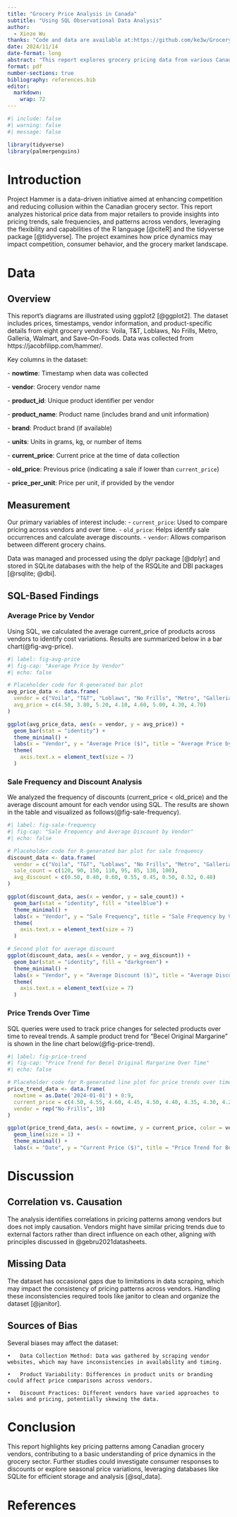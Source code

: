 ```yaml
---
title: "Grocery Price Analysis in Canada"
subtitle: "Using SQL Observational Data Analysis"
author: 
  - Xinze Wu
thanks: "Code and data are available at:https://github.com/ke3w/Grocery-Price-Analysis-in-Canada/tree/main "
date: 2024/11/14
date-format: long
abstract: "This report explores grocery pricing data from various Canadian vendors, analyzing trends, sale frequencies, and price differences using SQL. The purpose is to identify pricing dynamics and potential implications for competition in the grocery sector."
format: pdf
number-sections: true
bibliography: references.bib
editor: 
  markdown: 
    wrap: 72
---
```


```r
#| include: false
#| warning: false
#| message: false

library(tidyverse)
library(palmerpenguins)
```

# Introduction

Project Hammer is a data-driven initiative aimed at enhancing
competition and reducing collusion within the Canadian grocery sector.
This report analyzes historical price data from major retailers to
provide insights into pricing trends, sale frequencies, and patterns
across vendors, leveraging the flexibility and capabilities of the R
language [@citeR] and the tidyverse package [@tidyverse]. The project
examines how price dynamics may impact competition, consumer behavior,
and the grocery market landscape.

# Data {#sec-data}

## Overview

This report’s diagrams are illustrated using ggplot2 [@ggplot2]. The
dataset includes prices, timestamps, vendor information, and
product-specific details from eight grocery vendors: Voila, T&T,
Loblaws, No Frills, Metro, Galleria, Walmart, and Save-On-Foods. Data
was collected from https://jacobfilipp.com/hammer/.

Key columns in the dataset:

\- **nowtime**: Timestamp when data was collected

\- **vendor**: Grocery vendor name

\- **product_id**: Unique product identifier per vendor

\- **product_name**: Product name (includes brand and unit information)

\- **brand**: Product brand (if available)

\- **units**: Units in grams, kg, or number of items

\- **current_price**: Current price at the time of data collection

\- **old_price**: Previous price (indicating a sale if lower than
`current_price`)

\- **price_per_unit**: Price per unit, if provided by the vendor

## Measurement

Our primary variables of interest include: - `current_price`: Used to
compare pricing across vendors and over time. - `old_price`: Helps
identify sale occurrences and calculate average discounts. - `vendor`:
Allows comparison between different grocery chains.

Data was managed and processed using the dplyr package [@dplyr] and
stored in SQLite databases with the help of the RSQLite and DBI packages
[@rsqlite; @dbi].

## SQL-Based Findings

### Average Price by Vendor

Using SQL, we calculated the average current_price of products across
vendors to identify cost variations. Results are summarized below in a
bar chart(@fig-avg-price).

```r
#| label: fig-avg-price
#| fig-cap: "Average Price by Vendor"
#| echo: false

# Placeholder code for R-generated bar plot
avg_price_data <- data.frame(
  vendor = c("Voila", "T&T", "Loblaws", "No Frills", "Metro", "Galleria", "Walmart", "Save-On-Foods"),
  avg_price = c(4.50, 3.80, 5.20, 4.10, 4.60, 5.00, 4.30, 4.70)
)

ggplot(avg_price_data, aes(x = vendor, y = avg_price)) +
  geom_bar(stat = "identity") +
  theme_minimal() +
  labs(x = "Vendor", y = "Average Price ($)", title = "Average Price by Vendor") +
  theme(
    axis.text.x = element_text(size = 7)
  )
```

### Sale Frequency and Discount Analysis

We analyzed the frequency of discounts (current_price \< old_price) and
the average discount amount for each vendor using SQL. The results are
shown in the table and visualized as follows(@fig-sale-frequency).

```r
#| label: fig-sale-frequency
#| fig-cap: "Sale Frequency and Average Discount by Vendor"
#| echo: false

# Placeholder code for R-generated bar plot for sale frequency
discount_data <- data.frame(
  vendor = c("Voila", "T&T", "Loblaws", "No Frills", "Metro", "Galleria", "Walmart", "Save-On-Foods"),
  sale_count = c(120, 90, 150, 110, 95, 85, 130, 100),
  avg_discount = c(0.50, 0.40, 0.60, 0.55, 0.45, 0.50, 0.52, 0.48)
)

ggplot(discount_data, aes(x = vendor, y = sale_count)) +
  geom_bar(stat = "identity", fill = "steelblue") +
  theme_minimal() +
  labs(x = "Vendor", y = "Sale Frequency", title = "Sale Frequency by Vendor") +
  theme(
    axis.text.x = element_text(size = 7)
  )

# Second plot for average discount
ggplot(discount_data, aes(x = vendor, y = avg_discount)) +
  geom_bar(stat = "identity", fill = "darkgreen") +
  theme_minimal() +
  labs(x = "Vendor", y = "Average Discount ($)", title = "Average Discount by Vendor") +
  theme(
    axis.text.x = element_text(size = 7)
  )
```

### Price Trends Over Time

SQL queries were used to track price changes for selected products over
time to reveal trends. A sample product trend for “Becel Original
Margarine” is shown in the line chart below(@fig-price-trend).

```r
#| label: fig-price-trend
#| fig-cap: "Price Trend for Becel Original Margarine Over Time"
#| echo: false

# Placeholder code for R-generated line plot for price trends over time
price_trend_data <- data.frame(
  nowtime = as.Date('2024-01-01') + 0:9,
  current_price = c(4.50, 4.55, 4.60, 4.45, 4.50, 4.40, 4.35, 4.30, 4.25, 4.20),
  vendor = rep("No Frills", 10)
)

ggplot(price_trend_data, aes(x = nowtime, y = current_price, color = vendor)) +
  geom_line(size = 1) +
  theme_minimal() +
  labs(x = "Date", y = "Current Price ($)", title = "Price Trend for Becel Original Margarine")
```

# Discussion

## Correlation vs. Causation {#sec-correlation-vs-causation}

The analysis identifies correlations in pricing patterns among vendors
but does not imply causation. Vendors might have similar pricing trends
due to external factors rather than direct influence on each other,
aligning with principles discussed in @gebru2021datasheets.

## Missing Data

The dataset has occasional gaps due to limitations in data scraping,
which may impact the consistency of pricing patterns across vendors.
Handling these inconsistencies required tools like janitor to clean and
organize the dataset [@janitor].

## Sources of Bias

Several biases may affect the dataset:

```         
•   Data Collection Method: Data was gathered by scraping vendor websites, which may have inconsistencies in availability and timing.

•   Product Variability: Differences in product units or branding could affect price comparisons across vendors.

•   Discount Practices: Different vendors have varied approaches to sales and pricing, potentially skewing the data.
```

# Conclusion

This report highlights key pricing patterns among Canadian grocery
vendors, contributing to a basic understanding of price dynamics in the
grocery sector. Further studies could investigate consumer responses to
discounts or explore seasonal price variations, leveraging databases
like SQLite for efficient storage and analysis [@sql_data].

\newpage

# References
